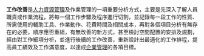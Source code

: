 {{Unreferenced |time=2021-03-17T15:43:16+00:00 }}
'''工作改善'''是[[人力資源管理|人力資源管理]]及作業管理的一項重要分析方式，主要是先深入了解人員職責或作業流程，將每一個工作步驟及程序進行切割，並記錄每一段工作的性質、所需使用的輔助工具、作業動作、花費時間及相關成本，再對各個項目分析有無存在的必要，順序應否重組，有無改善的新方式，甚至檢討空間配置的安排及規劃，經由對工作細項分析，並進行後續的工作改善，重新設計出最適化的工作排程，提高員工績效及工作滿意度，以達成[[企業管理|企業管理]]的各項目標。


{{econ-stub}}